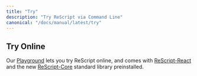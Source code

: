```yaml
---
title: "Try"
description: "Try ReScript via Command Line"
canonical: "/docs/manual/latest/try"
---
```


## Try Online

Our [Playground](/try) lets you try ReScript online, and comes with [ReScript-React](/docs/react/latest/introduction) and the new [ReScript-Core](https://github.com/rescript-association/rescript-core) standard library preinstalled.
